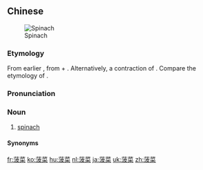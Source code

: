 ==Chinese==
{{zh-forms}}
[[Image:Spinach produce-1.jpg|thumb|right|Spinach]]

===Etymology===
From earlier {{zh-l|波斯菜|bōsīcài}}, from {{zh-l|波斯|Persia}} + {{zh-l|菜|greens, vegetable}}. Alternatively, a contraction of {{zh-l|菠薐菜}}. Compare the etymology of {{cog|en|spinach}}.

===Pronunciation===
{{zh-pron
|m=bōcài
|c=bo1 coi3
|cat=n
}}

===Noun===
{{zh-noun}}

# [[spinach]]

====Synonyms====
{{zh-dial}}

{{zh-cat|Foods|Vegetables}}

[[fr:菠菜]]
[[ko:菠菜]]
[[hu:菠菜]]
[[nl:菠菜]]
[[ja:菠菜]]
[[uk:菠菜]]
[[zh:菠菜]]